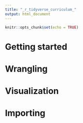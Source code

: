 ```yaml
---
title: "_r_tidyverse_curriculum_"
output: html_document
---
```


```r
knitr::opts_chunk$set(echo = TRUE)
```

# Getting started

# Wrangling

# Visualization

# Importing





